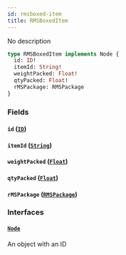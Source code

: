 ```yaml
---
id: rmsboxed-item
title: RMSBoxedItem
---
```


No description

```graphql
type RMSBoxedItem implements Node {
  id: ID!
  itemId: String!
  weightPacked: Float!
  qtyPacked: Float!
  rMSPackage: RMSPackage
}
```

### Fields

#### `id` ([`ID`](../rate-manager-service/scalars/id))

#### `itemId` ([`String`](../rate-manager-service/scalars/string))

#### `weightPacked` ([`Float`](../rate-manager-service/scalars/float))

#### `qtyPacked` ([`Float`](../rate-manager-service/scalars/float))

#### `rMSPackage` ([`RMSPackage`](../rate-manager-service/objects/rmspackage))

### Interfaces

#### [`Node`](../rate-manager-service/interfaces/node)

An object with an ID
